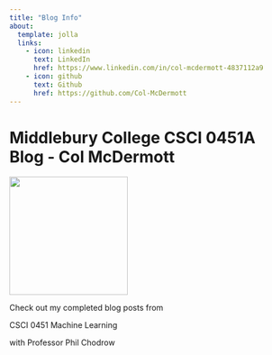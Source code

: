 ```yaml
---
title: "Blog Info"
about:
  template: jolla
  links:
    - icon: linkedin
      text: LinkedIn
      href: https://www.linkedin.com/in/col-mcdermott-4837112a9
    - icon: github
      text: Github
      href: https://github.com/Col-McDermott
---
```


<div class="quarto-about-jolla">
<h1>Middlebury College CSCI 0451A Blog - Col McDermott</h1>
<img src="profile_new.jpg" class="about-image
  round " style="height: 15em; width: 15em;">
<p> Check out my completed blog posts from </p>
<p> CSCI 0451 Machine Learning </p>
<p> with Professor Phil Chodrow </p>
</div>